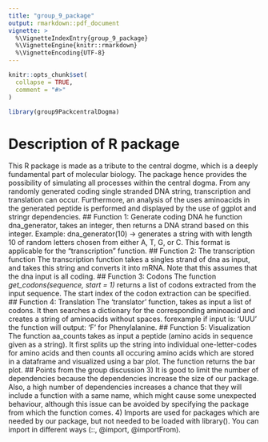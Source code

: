 ```yaml
---
title: "group_9_package"
output: rmarkdown::pdf_document
vignette: >
  %\VignetteIndexEntry{group_9_package}
  %\VignetteEngine{knitr::rmarkdown}
  %\VignetteEncoding{UTF-8}
---
```

```r
knitr::opts_chunk$set(
  collapse = TRUE,
  comment = "#>"
)
```
```r
library(group9PackcentralDogma)
```
# Description of R package
This R package is made as a tribute to the central dogme, which is a deeply fundamental part of molecular biology. The package hence provides the possibility of simulating all processes within the central dogma. 
From any randomly generated coding single stranded DNA string, transcription and translation can occur. Furthermore, an analysis of the uses aminoacids in the generated peptide is performed and displayed by the use of ggplot and stringr dependencies.
## Function 1: Generate coding DNA
he function dna_generator, takes an integer, then returns a DNA strand based on this integer. Example: dna_generator(10) -\> generates a string with with length 10 of random letters chosen from either A, T, G, or C. This format is applicable for the "transcription" function.
## Function 2: The transcription function
The transcription function takes a singles strand of dna as input, and takes this string and converts it into mRNA. Note that this assumes that the dna input is all coding. 
## Function 3: Codons
The function *get_codons(sequence, start = 1)* returns a list of codons extracted from the input sequence. The start index of the codon extraction can be specified.
## Function 4: Translation
The 'translator' function, takes as input a list of codons. It then searches a dictionary for the corresponding aminoacid and creates a string of aminoacids without spaces. forexample if input is: 'UUU' the function will output: 'F' for Phenylalanine.
## Function 5: Visualization
The function aa_counts takes as input a peptide (amino acids in sequence given as a string). It first splits up the string into individual one-letter-codes for amino acids and then counts all occuring amino acids which are stored in a dataframe and visualized using a bar plot. The function returns the bar plot.
## Points from the group discussion
3) It is good to limit the number of dependencies because the dependencies increase the size of our package. Also, a high number of dependencies increases a chance that they will include a function with a same name, which might cause some unexpected behaviour, although this issue can be avoided by specifying the package from which the function comes.
4) Imports are used for packages which are needed by our package, but not needed to be loaded with library(). You can import in different ways (::, @import, @importFrom).
